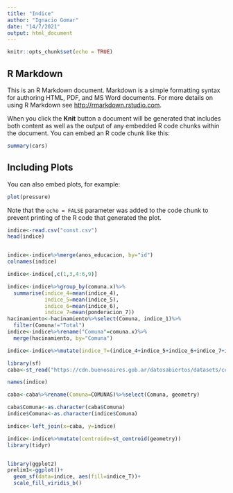---
title: "Indice"
author: "Ignacio Gomar"
date: "14/7/2021"
output: html_document
---

```{r setup, include=FALSE}
knitr::opts_chunk$set(echo = TRUE)
```

## R Markdown

This is an R Markdown document. Markdown is a simple formatting syntax for authoring HTML, PDF, and MS Word documents. For more details on using R Markdown see <http://rmarkdown.rstudio.com>.

When you click the **Knit** button a document will be generated that includes both content as well as the output of any embedded R code chunks within the document. You can embed an R code chunk like this:

```{r cars}
summary(cars)
```

## Including Plots

You can also embed plots, for example:

```{r pressure, echo=FALSE}
plot(pressure)
```

Note that the `echo = FALSE` parameter was added to the code chunk to prevent printing of the R code that generated the plot.

```{r}
indice<-read.csv("const.csv")
head(indice)


indice<-indice%>%merge(anos_educacion, by="id")
colnames(indice)

indice<-indice[,c(1,3,4:6,9)]

indice<-indice%>%group_by(comuna.x)%>%
  summarise(indice_4=mean(indice_4),
            indice_5=mean(indice_5),
            indice_6=mean(indice_6),
            indice_7=mean(ponderacion_7))
hacinamiento<-hacinamiento%>%select(Comuna, indice_1)%>%
  filter(Comuna!="Total")
indice<-indice%>%rename("Comuna"=comuna.x)%>%
  merge(hacinamiento, by="Comuna")

indice<-indice%>%mutate(indice_T=(indice_4+indice_5+indice_6+indice_7+indice_1))

```


```{r}
library(sf)
caba<-st_read("https://cdn.buenosaires.gob.ar/datosabiertos/datasets/comunas/CABA_comunas.geojson")

names(indice)

caba<-caba%>%rename(Comuna=COMUNAS)%>%select(Comuna, geometry)

caba$Comuna<-as.character(caba$Comuna)
indice$Comuna<-as.character(indice$Comuna)

indice<-left_join(x=caba, y=indice)

indice<-indice%>%mutate(centroide=st_centroid(geometry))
library(tidyr)



```

```{r}
library(ggplot2)
prelim1<-ggplot()+
  geom_sf(data=indice, aes(fill=indice_T))+
  scale_fill_viridis_b()
```
